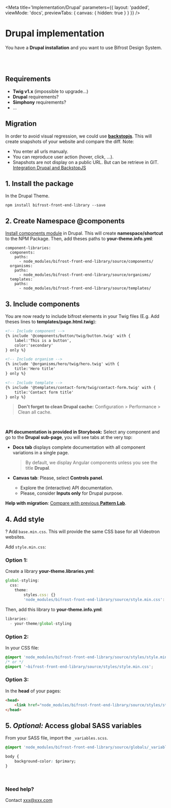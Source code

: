 
<Meta
    title='Implementation/Drupal'
    parameters={{ 
        layout: 'padded', 
        viewMode: 'docs',
        previewTabs: { canvas: { hidden: true } }
    }}
/>

# Drupal implementation
You have a **Drupal installation** and you want to use Bifrost Design System.

<br/><br/>

## Requirements
- **Twig v1.x** (impossible to upgrade...)
- **Drupal** requirements?
- **Simphony** requirements?
- ...

## Migration
In order to avoid visual regression, we could use **[backstopjs](https://github.com/garris/BackstopJS)**. This will create snapshots of your website and compare the diff.
Note:
- You enter all urls manualy.
- You can reproduce user action (hover, click, ...).
- Snapshots are not display on a public URL. But can be retrieve in GIT.
[Integration Drupal and BackstopJS](https://medium.com/limoengroen/integrating-backstopjs-in-our-drupal-updates-workflow-part-1-683da08bb629)

## 1. Install the package
In the Drupal Theme.
```Shell
npm install bifrost-front-end-library --save
```

## 2. Create Namespace @components
[Install components module](https://www.drupal.org/project/components) in Drupal. This will create **namespace/shortcut** to the NPM Package.
Then, add theses paths to **your-theme.info.yml**:
```
component-libraries:
  components:
    paths:
      - node_modules/bifrost-front-end-library/source/components/
  organisms:
    paths:
      - node_modules/bifrost-front-end-library/source/organisms/
  templates:
    paths:
      - node_modules/bifrost-front-end-library/source/templates/
```

## 3. Include components
You are now ready to include bifrost elements in your Twig files (E.g. Add theses lines to **templates/page.html.twig**):
```html
<!-- Include component -->
{% include '@components/button/twig/button.twig' with { 
    label:'This is a button',
    color:'secondary'
} only %}

<!-- Include organism -->
{% include '@organisms/hero/twig/hero.twig' with { 
    title:'Hero title'
} only %}

<!-- Include template -->
{% include '@templates/contact-form/twig/contact-form.twig' with { 
    title:'Contact form title'
} only %}
```

> **Don't forget to clean Drupal cache:** Configuration > Performance > Clean all cache.

<br/>

**API documentation is provided in Storybook:**
Select any component and go to the **Drupal sub-page**, you will see tabs at the very top:
- **Docs tab** displays complete documentation with all component variations in a single page. 

    > By default, we display Angular components unless you see the title **Drupal**.

- **Canvas tab**: Please, select **Controls panel**.
    - Explore the (interactive) API documentation.
    - Please, consider **Inputs only** for Drupal purpose.

**Help with migration**: [Compare with previous **Pattern Lab**]().

## 4. Add style

? Add `base.min.css`. This will provide the same CSS base for all Videotron websites.

Add `style.min.css`:
<br/>

### Option 1:
Create a library **your-theme.libraries.yml**:
```js
global-styling:
  css:
    theme:
        styles.css: {}
        'node_modules/bifrost-front-end-library/source/style.min.css': {}
```

Then, add this library to **your-theme.info.yml**:
```js
libraries:
  - your-theme/global-styling
```

### Option 2:
In your CSS file:
```css
@import 'node_modules/bifrost-front-end-library/source/styles/style.min.css';
/* or */
@import '~bifrost-front-end-library/source/styles/style.min.css';
```

### Option 3:
In the **head** of your pages:
```html
<head>
    <link href="node_modules/bifrost-front-end-library/source/styles/style.min.css" rel='stylesheet'>
</head>
```

## 5. _Optional:_ Access global SASS variables
From your SASS file, import the `_variables.scss`.
```css
@import 'node_modules/bifrost-front-end-library/source/globals/_variables.scss'

body {
    background-color: $primary;
}
```

<br/>

### Need help?
Contact xxx@xxx.com